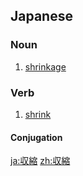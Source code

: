 ==Japanese==
{{ja-kanjitab|しゅう|しゅく|yomi=on}}

===Noun===
{{ja-noun|しゅうしゅく|hhira=しうしゆく}}

# [[shrinkage]]

===Verb===
{{ja-verb-suru|しゅうしゅく|hhira=しうしゆく}}

# [[shrink]]

====Conjugation====
{{ja-suru|しゅうしゅく}}

[[ja:収縮]]
[[zh:収縮]]